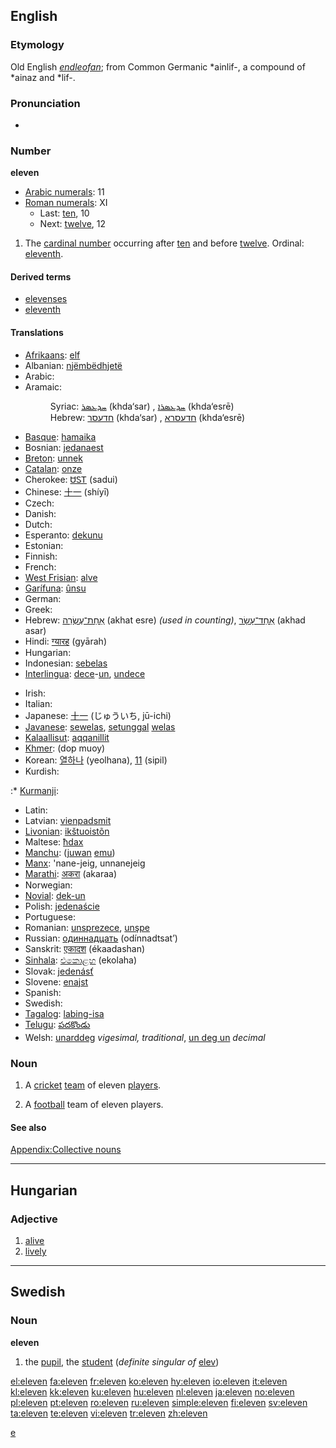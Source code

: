 {{wikipedia}}
==English==

===Etymology===
Old English ''[[endleofan]]''; from Common Germanic *ainlif-, a compound of *ainaz and *lif-.

===Pronunciation===
* {{audio|en-us-eleven.ogg|Audio (US)}}

===Number===
'''eleven'''

* [[w:Arabic numerals|Arabic numerals]]: 11
* [[w:Roman numerals|Roman numerals]]: XI
** Last: [[ten]], 10
** Next: [[twelve]], 12

# The [[cardinal number]] occurring after [[ten]] and before [[twelve]]. Ordinal: [[eleventh]].

====Derived terms====
* [[elevenses]]
* [[eleventh]]

====Translations====
{{rfc-tsort|unknown line format: :*  Kurmanji :  t ku yazde }}
{{trans-top|the cardinal number occurring after ten and before twelve}}
* [[Afrikaans]]: [[elf]]
* Albanian: [[njëmbëdhjetë]]
* Arabic: {{Arab|[[احدى عشر]]}} {{unicode|(’éħda ʕáshar)}}
* Aramaic:
*: Syriac: [[ܚܕܥܣܪ]] (khda‘sar) {{m}}, [[ܚܕܥܣܪܐ]] (khda‘esrē) {{f}}
*: Hebrew: [[חדעסר]] (khda‘sar) {{m}}, [[חדעסרא]] (khda‘esrē) {{f}}
* [[Basque]]: [[hamaika]]
* Bosnian: [[jedanaest]]
* [[Breton]]: [[unnek]]
* [[Catalan]]: [[onze]]
* Cherokee: [[ᏌᏚᎢ]] (sadui)
* Chinese: [[十一]] (shíyī)
* Czech: {{t-|cs|jedenáct}}
* Danish: {{t+|da|elleve}}
* Dutch: {{t+|nl|elf}}
* Esperanto: [[dekunu]]
* Estonian: {{t-|et|üksteist}}
* Finnish: {{t+|fi|yksitoista}}
* French: {{t+|fr|onze}}
* [[West Frisian]]: [[alve]]
* [[Garífuna]]: [[ûnsu]]
* German: {{t+|de|elf}}
* Greek: {{t+|el|έντεκα|tr=éndeka|sc=Grek}}
* Hebrew: [[אחת עשרה|אַחַת־עֶשְׂרֵה]] (akhat esre) {{f}} ''(used in counting)'', [[אחד עשר|אַחַד־עָשָׂר]] (akhad asar) {{m}}
* Hindi: [[ग्यारह]] (gyārah)
* Hungarian: {{t+|hu|tizenegy}}
* Indonesian: [[sebelas]]
* [[Interlingua]]: [[dece]]-[[un]], [[undece]]
{{trans-mid}}
* Irish: {{t|ga|aon déag|xs=Irish}}
* Italian: {{t+|it|undici}}
* Japanese: [[十一]] (じゅういち, jū-ichi)
* [[Javanese]]: [[sewelas]], [[setunggal]] [[welas]]
* [[Kalaallisut]]: [[aqqanillit]]
* [[Khmer]]: {{Khmr|[[ដប់‌មួយ]]}} (dop muoy)
* Korean: [[열하나]] (yeolhana), [[11]] (sipil)
* Kurdish:
:* [[Kurmanji]]: {{t|ku|yazde}}
* Latin: {{t-|la|undecem}}
* Latvian: [[vienpadsmit]]
* [[Livonian]]: [[ikštuoistõn]]
* Maltese: [[ħdax]]
* [[Manchu]]: ([[juwan]] [[emu]])
* [[Manx]]: 'nane-jeig, unnanejeig
* [[Marathi]]: [[अकरा]] (akaraa)
* Norwegian: {{t+|no|elleve}}
* [[Novial]]: [[dek-un]]
* Polish: [[jedenaście]]
* Portuguese: {{t+|pt|onze}}
* Romanian: [[unsprezece]], [[unşpe]] {{italbrac|informal}}
* Russian: [[одиннадцать]] (odínnadtsat’)
* Sanskrit: [[एकादश]] (ékaadashan)
* [[Sinhala]]: [[එකොළහ]] (ekolaha)
* Slovak: [[jedenásť]]
* Slovene: [[enajst]]
* Spanish: {{t+|es|once}}
* Swedish: {{t+|sv|elva}}
* [[Tagalog]]: [[labing-isa]]
* [[Telugu]]: [[పదకొండు]]
* Welsh: [[unarddeg]] ''vigesimal, traditional'', [[un deg un]] ''decimal''
{{trans-bottom}}

===Noun===
{{en-noun}}

# {{cricket}} A [[cricket]] [[team]] of eleven [[player]]s.
# {{football}} A [[football]] team of eleven players.

====See also====
[[Appendix:Collective nouns]]

----

==Hungarian==

===Adjective===
{{hu-adj|ebb}}

# [[alive]]
# [[lively]]

----

==Swedish==

===Noun===
'''eleven'''

# the [[pupil]], the [[student]] (''definite singular of'' [[elev]])

[[Category:Cardinal numbers|e]]

[[el:eleven]]
[[fa:eleven]]
[[fr:eleven]]
[[ko:eleven]]
[[hy:eleven]]
[[io:eleven]]
[[it:eleven]]
[[kl:eleven]]
[[kk:eleven]]
[[ku:eleven]]
[[hu:eleven]]
[[nl:eleven]]
[[ja:eleven]]
[[no:eleven]]
[[pl:eleven]]
[[pt:eleven]]
[[ro:eleven]]
[[ru:eleven]]
[[simple:eleven]]
[[fi:eleven]]
[[sv:eleven]]
[[ta:eleven]]
[[te:eleven]]
[[vi:eleven]]
[[tr:eleven]]
[[zh:eleven]]